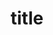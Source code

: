 ---
id: nodejs-agent-troubleshooting
title: title
description: Node.js 에이전트 설치 문제 해결
tags: [ Node.js, 문제 해결 ]
---